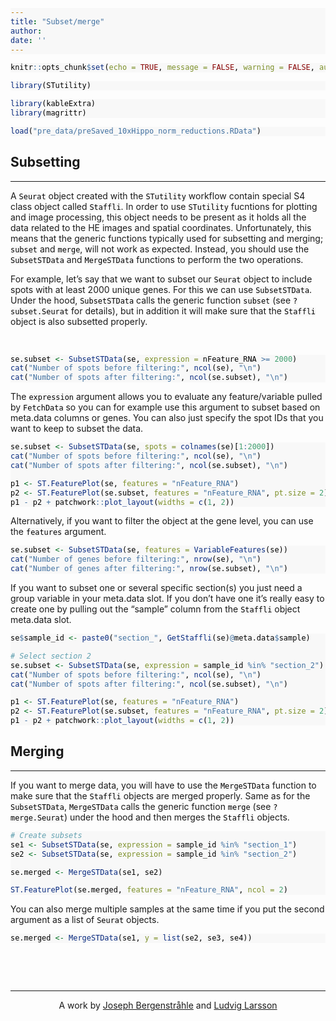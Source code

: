 ```yaml
---
title: "Subset/merge"
author:
date: ''
---
```


<style type="text/css">
div.main-container {
  background-color: #FFFFFF !important;
  max-width: 1800px;
  margin-left: auto;
  margin-right: auto;
}
</style>

<style>
#TOC {
  background: url("https://www.spatialresearch.org/wp-content/uploads/2019/09/str-logo-spatial_research_3@2x.png");
  background-size: contain;
  padding-top: 100px !important;
  background-repeat: no-repeat;
  width: 500px;
  color: black;
  border-color: #FFFFFF !important;
}
</style>

<style> code, pre{
  background-color: #F8F8F8 !important;
  color: black !important;
}
</style>

<style> .watch-out {
  background-color: #F0F0F0;
  border: 1px #F0F0F0;
}
<style>

<style> 
body {
  color: black;
  font-size: 20pt;
}
</style>


```r
knitr::opts_chunk$set(echo = TRUE, message = FALSE, warning = FALSE, autodep = TRUE)

```

```r
library(STutility)
```
```r
library(kableExtra)
library(magrittr)
```

```r

load("pre_data/preSaved_10xHippo_norm_reductions.RData")

```

## Subsetting
***

A `Seurat` object created with the `STutility` workflow contain special S4 class object called `Staffli`. In order to use `STutility` fucntions for plotting and image processing, this object needs to be present as it holds all the data related to the HE images and spatial coordinates. Unfortunately, this means that the generic functions typically used for subsetting and merging; `subset` and `merge`, will not work as expected. Instead, you should use the `SubsetSTData` and `MergeSTData` functions to perform the two operations.

For example, let's say that we want to subset our `Seurat` object to include spots with at least 2000 unique genes. For this we can use `SubsetSTData`. Under the hood, `SubsetSTData` calls the generic function `subset` (see `?subset.Seurat` for details), but in addition it will make sure that the `Staffli` object is also subsetted properly.

<br>
```r

se.subset <- SubsetSTData(se, expression = nFeature_RNA >= 2000)
cat("Number of spots before filtering:", ncol(se), "\n")
cat("Number of spots after filtering:", ncol(se.subset), "\n")

```

The `expression` argument allows you to evaluate any feature/variable pulled by `FetchData` so you can for example use this argument to subset based on meta.data columns or genes. You can also just specify the spot IDs that you want to keep to subset the data.

```r

se.subset <- SubsetSTData(se, spots = colnames(se)[1:2000])
cat("Number of spots before filtering:", ncol(se), "\n")
cat("Number of spots after filtering:", ncol(se.subset), "\n")

p1 <- ST.FeaturePlot(se, features = "nFeature_RNA")
p2 <- ST.FeaturePlot(se.subset, features = "nFeature_RNA", pt.size = 2)
p1 - p2 + patchwork::plot_layout(widths = c(1, 2))

```

Alternatively, if you want to filter the object at the gene level, you can use the `features` argument.

```r

se.subset <- SubsetSTData(se, features = VariableFeatures(se))
cat("Number of genes before filtering:", nrow(se), "\n")
cat("Number of genes after filtering:", nrow(se.subset), "\n")

```

If you want to subset one or several specific section(s) you just need a group variable in your meta.data slot. If you don't have one it's really easy to create one by pulling out the "sample" column from the `Staffli` object meta.data slot.


```r

se$sample_id <- paste0("section_", GetStaffli(se)@meta.data$sample)

# Select section 2
se.subset <- SubsetSTData(se, expression = sample_id %in% "section_2")
cat("Number of spots before filtering:", ncol(se), "\n")
cat("Number of spots after filtering:", ncol(se.subset), "\n")

p1 <- ST.FeaturePlot(se, features = "nFeature_RNA")
p2 <- ST.FeaturePlot(se.subset, features = "nFeature_RNA", pt.size = 2)
p1 - p2 + patchwork::plot_layout(widths = c(1, 2))

```


## Merging
***

If you want to merge data, you will have to use the `MergeSTData` function to make sure that the `Staffli` objects are merged properly. Same as for the `SubsetSTData`, `MergeSTData` calls the generic function `merge` (see `?merge.Seurat`) under the hood and then merges the `Staffli` objects.

```r

# Create subsets
se1 <- SubsetSTData(se, expression = sample_id %in% "section_1")
se2 <- SubsetSTData(se, expression = sample_id %in% "section_2")

se.merged <- MergeSTData(se1, se2)

ST.FeaturePlot(se.merged, features = "nFeature_RNA", ncol = 2)

```

You can also merge multiple samples at the same time if you put the second argument as a list of `Seurat` objects.

```r

se.merged <- MergeSTData(se1, y = list(se2, se3, se4))

```


<br>


&nbsp;
<hr />
<p style="text-align: center;">A work by <a href="mailto: j.bergenstrahle@scilifelab.se">Joseph Bergenstråhle</a> and <a href="mailto: ludvig.larsson@scilifelab.se">Ludvig Larsson</a></p>

<link rel="stylesheet" href="https://cdnjs.cloudflare.com/ajax/libs/font-awesome/4.7.0/css/font-awesome.min.css">

<p style="text-align: center;">
    <a href="https://www.spatialresearch.org" class="fa fa-beer"></a>
</p>

&nbsp;
